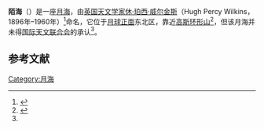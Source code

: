 '''陌海'''（{{lang-la|Mare Incognitum}}）是一座[[月海|月海]]，由[[英国|英国]][[天文学家|天文学家]][[休·珀西·威尔金斯|休·珀西·威尔金斯]]（Hugh Percy Wilkins，1896年–1960年）<ref name="Wilkins">{{cite web|url=http://the-moon.wikispaces.com/Wilkins+300-inch+Map+Names|title=THE-MOON WIKI|archiveurl=https://www.webcitation.org/6DxHbwLWz?url=http://the-moon.wikispaces.com/Wilkins+300-inch+Map+Names|archivedate=2013-01-26|deadurl=yes}}</ref>命名，它位于[[月球正面|月球正面]]东北区，靠近[[高斯环形山_(月球)|高斯环形山]]<ref name="Gauss">{{cite web|url=http://the-moon.wikispaces.com/Gauss|title=THE-MOON WIKI|archiveurl=https://www.webcitation.org/6DxHcOkhi?url=http://the-moon.wikispaces.com/Gauss|archivedate=2013-01-26|deadurl=yes}}</ref>，但该月海并未得[[国际天文联合会|国际天文联合会]]的承认<ref name="Gauss" />。

==参考文献==
{{reflist}}

{{月海}}

[[Category:月海|Category:月海]]